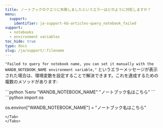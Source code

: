 ```yaml
---
title: ノートブックのクエリに失敗しましたというエラーはどのように対処しますか？
menu:
  support:
    identifier: ja-support-kb-articles-query_notebook_failed
support:
  - notebooks
  - environment variables
toc_hide: true
type: docs
slug: /ja/support/:filename
---
```

`"Failed to query for notebook name, you can set it manually with the WANDB_NOTEBOOK_NAME environment variable,"` というエラーメッセージが表示された場合は、環境変数を設定することで解決できます。これを達成するための複数のメソッドがあります:

<Tabs>
<Tab title="Notebook">
```python
%env "WANDB_NOTEBOOK_NAME" "ノートブック名はこちら"
```
</Tab>
<Tab title="Python">
```python
import os

os.environ["WANDB_NOTEBOOK_NAME"] = "ノートブック名はこちら"
```
</Tab>
</Tabs>